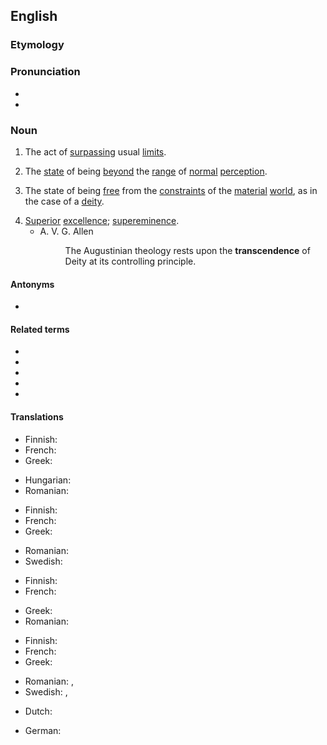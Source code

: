 ==English==

===Etymology===
{{suffix|transcend|ence|lang=en}}

===Pronunciation===
* {{audio|En-us-transcendence.ogg|Audio (US)|lang=en}}
* {{IPA|/tɹæn(t)ˈsɛndəns/|lang=en}}

===Noun===
{{en-noun|~}}

# {{lb|en|countable}} The act of [[surpass]]ing usual [[limit]]s.
# {{lb|en|uncountable}} The [[state]] of being [[beyond]] the [[range]] of [[normal]] [[perception]].
# {{lb|en|uncountable}} The state of being [[free]] from the [[constraint]]s of the [[material]] [[world]], as in the case of a [[deity]].
# [[superior|Superior]] [[excellence]]; [[supereminence]].
#* A. V. G. Allen
#*: The Augustinian theology rests upon the '''transcendence''' of Deity at its controlling principle.

====Antonyms====
* {{l|en|immanence}}

====Related terms====
* {{l|en|transcend}}
* {{l|en|transcendency}}
* {{l|en|transcendent}}
* {{l|en|transcendental}}
* {{l|en|transcendently}}

====Translations====
{{trans-top|the act of surpassing usual limits}}
* Finnish: {{t|fi|transsendenssi}}
* French: {{t+|fr|transcendance|f}}
* Greek: {{t+|el|υπέρβαση|f|sc=Grek}}
{{trans-mid}}
* Hungarian: {{t|hu|felülemelkedés}}
* Romanian: {{t+|ro|transcendență|f}}
{{trans-bottom}}

{{trans-top|the state of being beyond the range of normal perception}}
* Finnish: {{t|fi|transsendenssi}}
* French: {{t+|fr|transcendance|f}}
* Greek: {{t+|el|υπέρβαση|f|sc=Grek}}
{{trans-mid}}
* Romanian: {{t+|ro|transcendență|f}}
* Swedish: {{t|sv|transcendens|c}}
{{trans-bottom}}

{{trans-top|the state of being free from the constraints of the material world, as in the case of a deity}}
* Finnish: {{t|fi|transsendenssi}}
* French: {{t+|fr|transcendance|f}}
{{trans-mid}}
* Greek: {{t+|el|υπέρβαση|f|sc=Grek}}
* Romanian: {{t+|ro|transcendență|f}}
{{trans-bottom}}

{{trans-top|superior excellence; supereminence}}
* Finnish: {{t|fi|etevämmyys}}
* French: {{t+|fr|transcendance|f}}
* Greek: {{t+|el|υπεροχή|f|sc=Grek}}
{{trans-mid}}
* Romanian: {{t+|ro|transcendență|f}}, {{t+|ro|preeminență|f}}
* Swedish: {{t+|sv|överlägsenhet|c}}, {{t|sv|förträfflighet|c}}
{{trans-bottom}}

{{checktrans-top}}
* Dutch: {{t+check|nl|transcendentie|f}}
{{trans-mid}}
* German: {{t+check|de|Transzendenz|f}}
{{trans-bottom}}